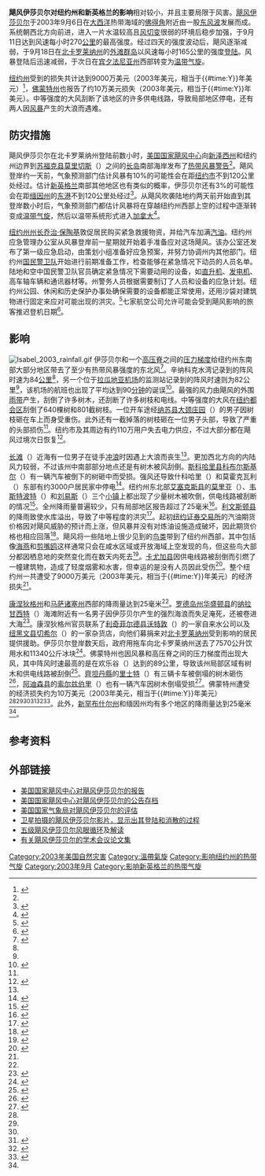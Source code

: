 {{noteTA
|G1=USState
|G2=Cyclone
}}
{{Infobox Hurricane
| Name=飓风伊莎贝尔<br />{{lang|en|Hurricane Isabel}}
| Type=温带气旋
| Year=2003
| Basin=Atl
| Image location=Tropical Storm Isabel (Pennsylvania).JPG
| Image name=位于[[宾夕法尼亚州|宾夕法尼亚州]]上空，即将转变成[[温带气旋|温带气旋]]的热带风暴伊莎贝尔
| Formed=
| Dissipated=
| 1-min winds=35<!-- from the best-track datapoint as it turned extratropical over PA.  Winds could have been higher earlier.-->
| Gusts=
| Damages=160
| Fatalities=直接造成两人死亡
| Areas=[[纽约州|纽约州]]、[[新英格兰|新英格兰]]
| Rainfall=
| Hurricane season=[[2003年大西洋飓风季|2003年大西洋飓风季]]
| Series=飓风伊莎贝尔
| Related='''影响'''
<small>
<br />美国
*[[飓风伊莎贝尔对北卡罗莱纳州的影响|北卡罗莱纳州]]
*[[飓风伊莎贝尔对弗吉尼亚州的影响|弗吉尼亚州]]
*[[飓风伊莎贝尔对马里兰州和哥伦比亚特区的影响|马里兰州和哥伦比亚特区]]
*[[飓风伊莎贝尔对特拉华州的影响|特拉华州]]
*[[飓风伊莎贝尔对宾夕法尼亚州的影响|宾夕法尼亚州]]
*[[飓风伊莎贝尔对新泽西州的影响|新泽西州]]
*[[飓风伊莎贝尔对纽约州和新英格兰的影响|纽约州和新英格兰]]
加拿大
*[[飓风伊莎贝尔#其它地区|安大略和魁北克]]
}}
'''飓风伊莎贝尔对纽约州和新英格兰的影响'''相对较小，并且主要局限于风害。[[飓风伊莎贝尔|飓风伊莎贝尔]]于2003年9月6日在[[大西洋|大西洋]]热带海域的[[佛得角|佛得角]]附近由一股[[东风波|东风波]]发展而成。系统朝西北方向前进，进入一片水温较高且[[风切变|风切变]]很弱的环境后稳步加强，于9月11日达到风速每小时270[[公里|公里]]的最高强度。经过四天的强度波动后，飓风逐渐减弱，于9月18日在[[北卡罗莱纳州|北卡罗莱纳州]]的[[外滩群岛|外滩群岛]]以风速每小时165公里的强度[[登陆_(气象学)|登陆]]。风暴登陆后迅速减弱，于次日在[[宾夕法尼亚州|宾夕法尼亚州]]西部转变为[[温带气旋|温带气旋]]。

[[纽约州|纽约州]]受到的损失共计达到9000万美元（2003年美元，相当于{{Formatprice|{{Inflation|US|90000000|2003}}}}{{#time:Y}}年美元）<ref name="tcr">{{cite web |author=Jack Beven & Hugh Cobb |year=2003 |title=Hurricane Isabel Tropical Cyclone Report |publisher=National Hurricane Center |accessdate=2014-02-07 |archiveurl= https://web.archive.org/web/20131114014935/http://www.nhc.noaa.gov/2003isabel.shtml |deadurl=no |archivedate=2013-11-14 |url=http://www.nhc.noaa.gov/2003isabel.shtml?}}</ref>，[[佛蒙特州|佛蒙特州]]也报告了约10万美元损失（2003年美元，相当于{{Formatprice|{{Inflation|US|100000|2003}}}}{{#time:Y}}年美元）。中等强度的大风刮断了该地区的许多供电线路，导致局部地区停电，还有两人因[[风暴|风暴]]产生的大浪而遇难。

== 防灾措施 ==
飓风伊莎贝尔在北卡罗莱纳州登陆前数小时，[[国家飓风中心|美国国家飓风中心]]向[[新泽西州|新泽西州]]和纽约州边界到[[苏福克县_(纽约州)|苏福克县]][[莫里切斯_(纽约州)|莫里切斯]]（{{lang|en|Moriches}}）之间的[[长岛_(纽约)|长岛]]南部海岸发布了[[热带气旋警告|热带风暴警告]]<ref name="tcr" />。飓风登岸约一天前，气象预测部门估计风暴有10%的可能性会在距[[纽约市|纽约市]]不到120公里处经过。估计[[新英格兰|新英格兰]]南部其他地区也有类似的概率，伊莎贝尔还有3%的可能性会在距[[缅因州|缅因州]]的[[东港_(缅因州)|东港]]不到120公里处经过<ref name="prob45">{{cite web|author=Beven |year=2003 |title=Hurricane Isabel Probabilities 45 |publisher=National Hurricane Center |accessdate=2014-02-15 |archivedate=2013-06-17 |deadurl=no |archiveurl=https://web.archive.org/web/20130617202131/http://www.nhc.noaa.gov/archive/2003/prb/al132003.prblty.045.shtml |url=http://www.nhc.noaa.gov/archive/2003/prb/al132003.prblty.045.shtml? }}</ref>。从飓风吹袭陆地约两天前开始直到其登岸数小时后，气象预测部门都估计风暴将在穿越纽约州西部上空的过程中逐渐转变成[[温带气旋|温带气旋]]，然后以温带系统形式进入[[加拿大|加拿大]]<ref name="archive">{{cite web |author=National Hurricane Center |year=2003 |title=Hurricane Isabel Advisory Archive |accessdate=2014-02-15 |url=http://www.nhc.noaa.gov/archive/2003/ISABEL.shtml |archivedate=2013-10-01 |archiveurl=https://web.archive.org/web/20131001132223/http://www.nhc.noaa.gov/archive/2003/ISABEL.shtml |deadurl=no}}</ref>。

[[纽约州州长|纽约州州长]][[乔治·保陶基|乔治·保陶基]]敦促居民购买紧急救援物资，并给汽车加满[[汽油|汽油]]。纽约州应急管理办公室从风暴登岸前一星期就开始着手准备应对这场飓风。该办公室还发布了第一级应急启动，由策划小组准备好应急预案，并努力协调州内其他部门。纽约州[[美国国民警卫队|国民警卫队]]开始进行前期准备工作，检查能够在紧急情况下动员的人员名单。陆地和空中国民警卫队官员确定紧急情况下需要动用的设备，如[[直升机|直升机]]、[[发电机|发电机]]、高车轴车辆和通讯器材等。州警务人员根据需要制订了人员和设备的应急计划。纽约州公园、休闲和历史保护办事处确保需要的设备都能正常使用，还用沙袋对建筑物进行固定来应对可能出现的洪灾。<ref name="nysdot">{{cite web |author=Office of Media Relations |date=2003-09-16 |title=Governor Pataki Announces State Gearing Up for Isabel |publisher=New York State Department of Transportation |accessdate=2014-02-15 |url=https://www.dot.ny.gov/news/press-releases/2003/2003209 |archive-date=2021-05-17 |archive-url=https://web.archive.org/web/20210517140730/https://www.dot.ny.gov/news/press-releases/2003/2003209 |dead-url=no }}</ref>七家航空公司允许可能会受到飓风影响的旅客推迟登机日期<ref name="airtravel">{{cite web |author=Air Travel.com |archiveurl=https://web.archive.org/web/20130515054337/http://airtravel.about.com/cs/airtravellinks/a/hurricane.htm |year=2003 |title=Changing Tickets in the Path of a Hurricane |accessdate=2014-02-15 |archivedate=2013-05-15 |deadurl=no |url=http://airtravel.about.com/cs/airtravellinks/a/hurricane.htm}}</ref>。

== 影响 ==
[[File:Isabel_2003_rainfall.gif|thumb]]
伊莎贝尔和一个[[高压脊|高压脊]]之间的[[压力梯度|压力梯度]]给纽约州东南部大部分地区带去了至少有热带风暴强度的东北风<ref name="nycncdc">{{cite web |author=National Climatic Data Center |year=2003 |title=Event Report for Southeast New York |accessdate=2014-02-08 |archivedate=2014-02-08 |deadurl= yes |url= http://www1.ncdc.noaa.gov/pub/orders/IPS-1B3648A1-CEA9-4E12-8838-ADCEA8505069.pdf |archiveurl=https://web.archive.org/web/20140208072341/http://www1.ncdc.noaa.gov/pub/orders/IPS-1B3648A1-CEA9-4E12-8838-ADCEA8505069.pdf |format=[[PDF|PDF]]}}</ref>。辛纳科克水湾记录到的阵风时速为84[[公里|公里]]<ref name="tcr" />，另一个位于[[拉瓜地亚机场|拉瓜地亚机场]]的监测站记录到的阵风时速则为82公里<ref name="nycncdc" />，该机场的航班也出现了平均达到90[[分钟|分钟]]的诞误<ref name="cnn918">{{cite web |author=CNN.com |date=2003-09-19 |title=Isabel snarls air traffic in the East |deadurl=no |archiveurl=https://web.archive.org/web/20030920190345/http://edition.cnn.com/2003/TRAVEL/09/18/isabel.travel/ |accessdate=2014-02-15 |url=http://edition.cnn.com/2003/TRAVEL/09/18/isabel.travel/ |archivedate=2003-09-20}}</ref>。最强的风力由飓风的外围[[雨带|雨带]]产生，刮倒了许多树木，还刮断了许多树枝和电线。中等强度的大风在[[纽约都会区|纽约都会区]]刮倒了640棵树和801截树枝。一位开车途经[[纳苏县_(纽约州)|纳苏县]][[大颈庄园|大颈庄园]]（{{lang|en|Great Neck Estates}}）的男子因树枝砸在车上而身受重伤。此外还有一截掉落的树枝砸在一位男子头部，导致了严重的头部损伤<ref name="nycncdc" />。纽约市及其周边有约110万用户失去电力供应，不过大部分都在飓风过境次日恢复<ref name="market">{{cite web |author=CNN News |year=2003 |title=State-by-state assessment of damage from Isabel |accessdate=2008-02-27 |archiveurl= https://web.archive.org/web/20080227005827/http://www.sunbeltrentals.com/news/HurricaneIsabelAftermath.pdf |deadurl=yes |url=http://www.sunbeltrentals.com/news/HurricaneIsabelAftermath.pdf |archivedate=2008-02-27}}</ref>。

[[长滩_(纽约州)|长滩]]（{{lang|en|Long Beach}}）近海有一位男子在徒手[[冲浪|冲浪]]时因遇上大浪而丧生<ref name="nycncdc" />。更加西北方向的内陆风力较弱，不过该州中南部部分地点还是有树木被风刮倒。[[斯科哈里县_(纽约州)|斯科哈里县]][[科布尔斯基尔|科布尔斯基尔]]（{{lang|en|Cobleskill}}）有一辆汽车被倒下的树砸中而受损。强风还导致什科哈里（{{lang|en|Schoharie}}）和莫霍克瓦利（{{lang|en|Mohawk Valleys}}）东部有约3000户居民家中停电<ref name="snyncdc">{{cite web |author=National Climatic Data Center |year=2003 |title=Event Report for South-Central New York |accessdate=2014-02-08 |archivedate=2014-02-08 |deadurl= yes |url= http://www1.ncdc.noaa.gov/pub/orders/IPS-1B3648A1-CEA9-4E12-8838-ADCEA8505069.pdf |archiveurl=https://web.archive.org/web/20140208072341/http://www1.ncdc.noaa.gov/pub/orders/IPS-1B3648A1-CEA9-4E12-8838-ADCEA8505069.pdf |format=PDF}}</ref>。纽约州东北部[[艾塞克斯县_(纽约州)|艾塞克斯县]]的[[莫里亚_(纽约州)|莫里亚]]（{{lang|en|Moriah}}）、[[韦斯特波特_(纽约州)|韦斯特波特]]（{{lang|en|Westport}}）和[[刘易斯_(纽约州)|刘易斯]]（{{lang|en|Lewis}}）三个[[新英格兰镇|小镇]]上都出现了少量树木被吹倒，供电线路被刮断的情况<ref name="nenyncdc">{{cite web |author=NCDC |year=2003 |title=Event Report for Northeast New York |accessdate=2014-02-08 |archivedate=2014-02-08 |deadurl= yes |url= http://www1.ncdc.noaa.gov/pub/orders/IPS-1B3648A1-CEA9-4E12-8838-ADCEA8505069.pdf |archiveurl=https://web.archive.org/web/20140208072341/http://www1.ncdc.noaa.gov/pub/orders/IPS-1B3648A1-CEA9-4E12-8838-ADCEA8505069.pdf |format=PDF}}</ref>。全州降雨量普遍较少，只有局部地区报告超过了25毫米<ref name="rain">{{cite web |author=David Roth |year=2005 |title=Rainfall Summary for Hurricane Isabel |publisher=Hydrometeorological Prediction Center |accessdate=2014-02-07 |archivedate=2013-12-06 |archiveurl=https://web.archive.org/web/20131206140210/http://www.wpc.ncep.noaa.gov/tropical/rain/isabel2003.html |url=http://www.wpc.ncep.noaa.gov/tropical/rain/isabel2003.html}}</ref>。[[利文斯顿县_(纽约州)|利文斯顿县]]的降雨致使水库溢出，导致了中等程度的洪灾<ref name="ap919">{{cite news |author=Carolyn Thompson |date=2003-09-19 |title=Isabel windy but not as wet in New York |publisher=Associated Press}}</ref>。起初[[纽约证券交易所|纽约证券交易所]]的汽油期货价格因对飓风威胁的预计而上涨，但风暴并没有对炼油设施造成破坏，因此期货价格也相应回落<ref name="nyt">{{cite news |deadurl=no |author=New York Times |title=The Markets: Commodities |accessdate=2014-02-15 |archiveurl=https://web.archive.org/web/20121022111329/http://www.nytimes.com/2003/09/20/business/the-markets-commodities.html |url=http://www.nytimes.com/2003/09/20/business/the-markets-commodities.html | work=The New York Times |archivedate=2012-10-22 |date=2003-09-20}}</ref>。飓风将一些陆地上很少见到的[[鸟类|鸟类]]带到了纽约州西部，其中包括像[[海燕|海燕]]和[[剪嘴鸥|剪嘴鸥]]这样通常只会在咸水区域或开放海域上空发现的鸟，但这些鸟大部分都因栖息地的突然变化而在数天内死去<ref name="bird">{{cite news |url=http://www.highbeam.com/doc/1P2-22590483.html |accessdate=2014-02-15 |author=Buffalo News |date=2003-10-03 |title=Isabel was kind to our region in more ways than one |archive-url=https://web.archive.org/web/20140611063544/http://www.highbeam.com/doc/1P2-22590483.html |archive-date=2014-06-11 |dead-url=yes }}{{subscription required}}</ref>。[[卡尤加县_(纽约州)|卡尤加县]]因供电线路被刮倒而引燃了一幢建筑物，造成了轻度烟雾和水害，但幸运的是没有人员因此受伤<ref name="ps920">{{cite news |author=John Stith |date=2003-09-20 |title=Storm Severs Power to Thousands; Firefighters Battle Auburn Apartment Fire Caused By Electrical Problems |publisher=Syracuse Post-Standard}}</ref>。整个纽约州一共遭受了9000万美元（2003年美元，相当于{{Formatprice|{{Inflation|US|90000000|2003}}}}{{#time:Y}}年美元）的经济损失<ref name="tcr" />。

[[康涅狄格州|康涅狄格州]]和[[马萨诸塞州|马萨诸塞州]]西部的降雨量达到25毫米<ref name="rain" />。[[罗德岛州|罗德岛州]][[华盛顿县_(罗德岛州)|华盛顿县]]的[[纳拉甘西特|纳拉甘西特]]（{{lang|en|Narragansett}}）海滩附近有一名男子因伊莎贝尔产生的强烈海浪而失足淹死，还被卷进大海<ref name="rincdc">{{cite web |author=NCDC |year=2003 |title=Event Report for Rhode Island |accessdate=2014-02-08 |archivedate=2014-02-08 |deadurl= yes |url= http://www1.ncdc.noaa.gov/pub/orders/IPS-1B3648A1-CEA9-4E12-8838-ADCEA8505069.pdf |archiveurl=https://web.archive.org/web/20140208072341/http://www1.ncdc.noaa.gov/pub/orders/IPS-1B3648A1-CEA9-4E12-8838-ADCEA8505069.pdf |format=PDF}}</ref>。康涅狄格州官员联系了[[利奇菲尔德县_(康涅狄格州)|利奇菲尔德县]][[沃特敦_(康乃狄克州)|沃特敦]]（{{lang|en|Watertown}}）的一家自来水公司以及[[纽黑文县_(康涅狄格州)|纽黑文县]][[切希尔_(康涅狄格州)|切希尔]]（{{lang|en|Cheshire}}）的一家杂货店，向他们募捐来对[[飓风伊莎贝尔对北卡罗莱纳州的影响|北卡罗莱纳州]]受到影响的居民提供援助。伊莎贝尔登岸数天后，政府用拖车向北卡罗莱纳州送去了7570公升饮用水和11340公斤冰块<ref name="cema">{{cite web |author=Office of Governor Rell |year=2003 |title=Connecticut Pitches In To Help North Carolina Hurricane Victims--2,000 Gallons of Water, 25,000 Pounds of Ice On Its Way South |accessdate=2014-02-15 |url=http://www.ct.gov/governorrell/cwp/view.asp?A=11&Q=260210 |archive-date=2021-05-17 |archive-url=https://web.archive.org/web/20210517133912/http://www.ct.gov/governorrell/cwp/view.asp?A=11&Q=260210 |dead-url=no }}</ref>。佛蒙特州也因风暴和高压脊之间的压力梯度而出现大风，其中阵风时速最高的是在欢乐谷（{{lang|en|Pleasant Valley}}）达到的89公里，导致该州局部区域有树木和供电线路被刮倒<ref name="verncdc1">{{cite report |author=National Climatic Data Center |year=2003|title=Event Report for Vermont |accessdate=2014-02-08 |archivedate=2014-02-08 |deadurl= yes |url= http://www1.ncdc.noaa.gov/pub/orders/IPS-1B3648A1-CEA9-4E12-8838-ADCEA8505069.pdf |archiveurl=https://web.archive.org/web/20140208072341/http://www1.ncdc.noaa.gov/pub/orders/IPS-1B3648A1-CEA9-4E12-8838-ADCEA8505069.pdf |format=PDF}}</ref>。[[齊坦丹縣|齊坦丹縣]]的[[里士满_(佛蒙特州)|里士特]]（{{lang|en|Richmond}}）有三辆卡车被倒塌的树木砸伤<ref name="verncdc2">{{cite report |author=National Climatic Data Center |year=2003 |title=Event Report for Vermont (2) |accessdate=2014-02-08 |archivedate=2014-02-08 |deadurl= yes |url= http://www1.ncdc.noaa.gov/pub/orders/IPS-1B3648A1-CEA9-4E12-8838-ADCEA8505069.pdf |archiveurl=https://web.archive.org/web/20140208072341/http://www1.ncdc.noaa.gov/pub/orders/IPS-1B3648A1-CEA9-4E12-8838-ADCEA8505069.pdf |format=PDF}}</ref>，[[阿迪森县|阿迪森县]]的[[索尔兹伯里_(佛蒙特州)|索尔兹伯里]]（{{lang|en|Salisbury}}）也有一辆汽车因树木倒塌受损<ref name="verncdc3">{{cite report |author=National Climatic Data Center |year=2003 |title=Event Report for Vermont (3) |accessdate=2014-02-08 |archivedate=2014-02-08 |deadurl= yes |url= http://www1.ncdc.noaa.gov/pub/orders/IPS-1B3648A1-CEA9-4E12-8838-ADCEA8505069.pdf |archiveurl=https://web.archive.org/web/20140208072341/http://www1.ncdc.noaa.gov/pub/orders/IPS-1B3648A1-CEA9-4E12-8838-ADCEA8505069.pdf |format=PDF}}</ref>。佛蒙特州遭受的经济损失约为10万美元（2003年美元，相当于{{Formatprice|{{Inflation|US|100000|2003}}}}{{#time:Y}}年美元）<ref name="verncdc1"/><ref name="verncdc2" /><ref name="verncdc3" /><ref name="verncdc4">{{cite report |author=National Climatic Data Center |year=2003 |title=Event Report for Vermont (4) |accessdate=2014-02-08 |archivedate=2014-02-08 |deadurl= yes |url= http://www1.ncdc.noaa.gov/pub/orders/IPS-1B3648A1-CEA9-4E12-8838-ADCEA8505069.pdf |archiveurl=https://web.archive.org/web/20140208072341/http://www1.ncdc.noaa.gov/pub/orders/IPS-1B3648A1-CEA9-4E12-8838-ADCEA8505069.pdf |format=PDF}}</ref><ref name="verncdc5">{{cite report |author=National Climatic Data Center |year=2003 |title=Event Report for Vermont (5) |accessdate=2014-02-08 |archivedate=2014-02-08 |deadurl= yes |url= http://www1.ncdc.noaa.gov/pub/orders/IPS-1B3648A1-CEA9-4E12-8838-ADCEA8505069.pdf |archiveurl=https://web.archive.org/web/20140208072341/http://www1.ncdc.noaa.gov/pub/orders/IPS-1B3648A1-CEA9-4E12-8838-ADCEA8505069.pdf |format=PDF}}</ref><ref name="verncdc6">{{cite report |author=National Climatic Data Center |year=2003 |title=Event Report for Vermont (6) |accessdate=2014-02-08 |archivedate=2014-02-08 |deadurl= yes |url= http://www1.ncdc.noaa.gov/pub/orders/IPS-1B3648A1-CEA9-4E12-8838-ADCEA8505069.pdf |archiveurl=https://web.archive.org/web/20140208072341/http://www1.ncdc.noaa.gov/pub/orders/IPS-1B3648A1-CEA9-4E12-8838-ADCEA8505069.pdf |format=PDF}}</ref>。此外，[[新罕布什尔州|新罕布什尔州]]和缅因州均有多个地区的降雨量达到25毫米<ref name="rain" />。

== 参考资料 ==
{{reflist|colwidth=30em}}

== 外部链接 ==
{{Commons category|Hurricane Isabel}}
* [http://www.nhc.noaa.gov/2003isabel.shtml 美国国家飓风中心对飓风伊莎贝尔的报告] {{Wayback|url=http://www.nhc.noaa.gov/2003isabel.shtml |date=20131114014935 }}
* [http://www.nhc.noaa.gov/archive/2003/ISABEL.shtml 美国国家飓风中心对飓风伊莎贝尔的公告存档] {{Wayback|url=http://www.nhc.noaa.gov/archive/2003/ISABEL.shtml |date=20131001132223 }}
* [http://www.nws.noaa.gov/om/assessments/pdfs/isabel.pdf 美国国家气象局对飓风伊莎贝尔的评估] {{Wayback|url=http://www.nws.noaa.gov/om/assessments/pdfs/isabel.pdf |date=20130513075834 }}
* [https://web.archive.org/web/20100827184303/http://web.mit.edu/birge/Public/hurricane-isabel/ 卫星拍摄的飓风伊莎贝尔影片，显示出其登陆和消散的过程]
* [https://web.archive.org/web/20091112091624/http://cimss.ssec.wisc.edu/tropic/archive/2003/storms/isabel/movies/isabel-eye.html 五级飓风伊莎贝尔风眼循环]及[https://web.archive.org/web/20090918181943/http://cimss.ssec.wisc.edu/tropic/isabel_2003.html 解读]
* [http://ian.umces.edu/press/books/publication/334/hurricane_isabel_in_perspective_proceedings_of_a_conference_2005-10-01/ 有关飓风伊莎贝尔的学术会议论文集] {{Wayback|url=http://ian.umces.edu/press/books/publication/334/hurricane_isabel_in_perspective_proceedings_of_a_conference_2005-10-01/ |date=20210321113346 }}

{{飓风伊莎贝尔系列}}
{{DEFAULTSORT:Effects Of Hurricane Isabel In New York And New England}}
[[Category:2003年美国自然灾害|Category:2003年美国自然灾害]]
[[Category:溫帶氣旋|Category:溫帶氣旋]]
[[Category:影响纽约州的热带气旋|Category:影响纽约州的热带气旋]]
[[Category:2003年9月|Category:2003年9月]]
[[Category:影响新英格兰的热带气旋|Category:影响新英格兰的热带气旋]]
{{Good article}}
